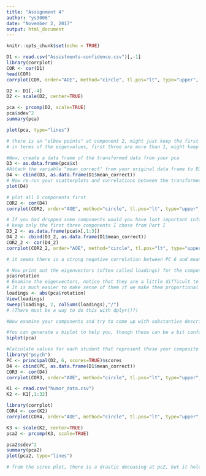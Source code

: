 ```yaml
---
title: "Assignment 4"
author: "ys3006"
date: "November 2, 2017"
output: html_document
---
```


```r
knitr::opts_chunk$set(echo = TRUE)
```

```r
D1 <- read.csv("Assistments-confidence.csv")[,-1]
library(corrplot)
COR <- cor(D1)
head(COR)
corrplot(COR, order="AOE", method="circle", tl.pos="lt", type="upper", tl.col="black", tl.cex=0.6, tl.srt=45, addCoef.col="black", addCoefasPercent = TRUE, sig.level = 0.50, insig="blank")

D2 <- D1[,-4]
D2 <- scale(D2, center=TRUE)

pca <- prcomp(D2, scale=TRUE)
pca$sdev^2
summary(pca)

plot(pca, type="lines")

# there is an "elbow points" at component 2, might just keep the first component
# in terms of the eigenvalues, first three are more than 1, might keep the fist three components as well
```

```r
#Now, create a data frame of the transformed data from your pca
D3 <- as.data.frame(pca$x)
#Attach the variable "mean_correct" from your original data frame to D3.
D4 <- cbind(D3, as.data.frame(D1$mean_correct))
# Now re-run your scatterplots and correlations between the transformed data and mean_correct. 
plot(D4)

# plot all 6 components first
COR2 <- cor(D4)
corrplot(COR2, order="AOE", method="circle", tl.pos="lt", type="upper", tl.col="black", tl.cex=0.6, tl.srt=45, addCoef.col="black", addCoefasPercent = TRUE, sig.level = 0.50, insig="blank")

# If you had dropped some components would you have lost important infomation about mean_correct?
# keep only the first three components I chose from Part I
D3_2 <- as.data.frame(pca$x[,1:3])
D4_2 <- cbind(D3_2, as.data.frame(D1$mean_correct))
COR2_2 <- cor(D4_2)
corrplot(COR2_2, order="AOE", method="circle", tl.pos="lt", type="upper", tl.col="black", tl.cex=0.6, tl.srt=45, addCoef.col="black", addCoefasPercent = TRUE, sig.level = 0.50, insig="blank")

# it seems there is a strong negative correlation between PC 6 and mean_correct, while regarding as PCA results, PC 6 is the least important component that should be left out. However, this way, we would lose the information of the correlation between PC 6 and mean_correct. Might keep the first three components with PC 6.

# Now print out the eigenvectors (often called loadings) for the components you generated:
pca$rotation
# Examine the eigenvectors, notice that they are a little difficult to interpret. 
# It is much easier to make sense of them if we make them proportional within each component
loadings <- abs(pca$rotation)
View(loadings)
sweep(loadings, 2, colSums(loadings),"/")
# (There must be a way to do this with dplyr()?)

#Now examine your components and try to come up with substantive descriptions of what some might represent?

#You can generate a biplot to help you, though these can be a bit confusing. They plot the transformed data by the first two components. Therefore, the axes represent the direction of maximum variance. Then mapped onto this point cloud are the original directions of the variables, depicted as red arrows. It is supposed to provide a visualization of which variables "go together". Variables that possibly represent the same underlying construct point in the same direction.  
biplot(pca)

#Calculate values for each student that represent these your composite variables and then create a new correlogram showing their relationship to mean_correct.
library("psych")
PC <- principal(D2, 6, scores=TRUE)$scores
D4 <- cbind(PC, as.data.frame(D1$mean_correct))
COR3 <- cor(D4)
corrplot(COR3, order="AOE", method="circle", tl.pos="lt", type="upper", tl.col="black", tl.cex=0.6, tl.srt=45, addCoef.col="black", addCoefasPercent = TRUE, sig.level=0.50, insig = "blank")
```

```r
K1 <- read.csv("humor_data.csv")
K2 <- K1[,1:32]

library(corrplot)
COR4 <- cor(K2)
corrplot(COR4, order="AOE", method="circle", tl.pos="lt", type="upper", tl.col="black", tl.cex=0.6, tl.srt=45, addCoefasPercent = FALSE, sig.level=0.50, insig = "blank")

K3 <- scale(K2, center=TRUE)
pca2 <- prcomp(K3, scale=TRUE)

pca2$sdev^2
summary(pca2)
plot(pca2, type="lines")

# from the scree plot, there is a drastic deceasing at pc2, but it holds over 100% variance up to pc 6. Given that there is 32 variables together, might keep the first 6 components in this case.
```

